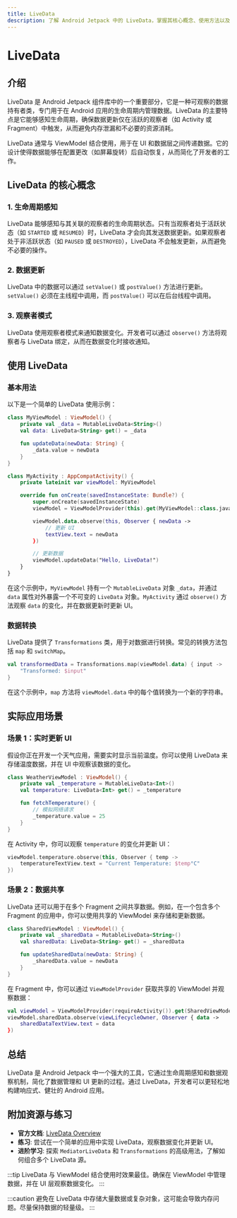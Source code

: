 ```yaml
---
title: LiveData
description: 了解 Android Jetpack 中的 LiveData，掌握其核心概念、使用方法以及实际应用场景。
---
```


# LiveData

## 介绍

LiveData 是 Android Jetpack 组件库中的一个重要部分，它是一种可观察的数据持有者类，专门用于在 Android 应用的生命周期内管理数据。LiveData 的主要特点是它能够感知生命周期，确保数据更新仅在活跃的观察者（如 Activity 或 Fragment）中触发，从而避免内存泄漏和不必要的资源消耗。

LiveData 通常与 ViewModel 结合使用，用于在 UI 和数据层之间传递数据。它的设计使得数据能够在配置更改（如屏幕旋转）后自动恢复，从而简化了开发者的工作。

## LiveData 的核心概念

### 1. 生命周期感知
LiveData 能够感知与其关联的观察者的生命周期状态。只有当观察者处于活跃状态（如 `STARTED` 或 `RESUMED`）时，LiveData 才会向其发送数据更新。如果观察者处于非活跃状态（如 `PAUSED` 或 `DESTROYED`），LiveData 不会触发更新，从而避免不必要的操作。

### 2. 数据更新
LiveData 中的数据可以通过 `setValue()` 或 `postValue()` 方法进行更新。`setValue()` 必须在主线程中调用，而 `postValue()` 可以在后台线程中调用。

### 3. 观察者模式
LiveData 使用观察者模式来通知数据变化。开发者可以通过 `observe()` 方法将观察者与 LiveData 绑定，从而在数据变化时接收通知。

## 使用 LiveData

### 基本用法

以下是一个简单的 LiveData 使用示例：

```kotlin
class MyViewModel : ViewModel() {
    private val _data = MutableLiveData<String>()
    val data: LiveData<String> get() = _data

    fun updateData(newData: String) {
        _data.value = newData
    }
}

class MyActivity : AppCompatActivity() {
    private lateinit var viewModel: MyViewModel

    override fun onCreate(savedInstanceState: Bundle?) {
        super.onCreate(savedInstanceState)
        viewModel = ViewModelProvider(this).get(MyViewModel::class.java)

        viewModel.data.observe(this, Observer { newData ->
            // 更新 UI
            textView.text = newData
        })

        // 更新数据
        viewModel.updateData("Hello, LiveData!")
    }
}
```

在这个示例中，`MyViewModel` 持有一个 `MutableLiveData` 对象 `_data`，并通过 `data` 属性对外暴露一个不可变的 `LiveData` 对象。`MyActivity` 通过 `observe()` 方法观察 `data` 的变化，并在数据更新时更新 UI。

### 数据转换

LiveData 提供了 `Transformations` 类，用于对数据进行转换。常见的转换方法包括 `map` 和 `switchMap`。

```kotlin
val transformedData = Transformations.map(viewModel.data) { input ->
    "Transformed: $input"
}
```

在这个示例中，`map` 方法将 `viewModel.data` 中的每个值转换为一个新的字符串。

## 实际应用场景

### 场景 1：实时更新 UI

假设你正在开发一个天气应用，需要实时显示当前温度。你可以使用 LiveData 来存储温度数据，并在 UI 中观察该数据的变化。

```kotlin
class WeatherViewModel : ViewModel() {
    private val _temperature = MutableLiveData<Int>()
    val temperature: LiveData<Int> get() = _temperature

    fun fetchTemperature() {
        // 模拟网络请求
        _temperature.value = 25
    }
}
```

在 Activity 中，你可以观察 `temperature` 的变化并更新 UI：

```kotlin
viewModel.temperature.observe(this, Observer { temp ->
    temperatureTextView.text = "Current Temperature: $temp°C"
})
```

### 场景 2：数据共享

LiveData 还可以用于在多个 Fragment 之间共享数据。例如，在一个包含多个 Fragment 的应用中，你可以使用共享的 ViewModel 来存储和更新数据。

```kotlin
class SharedViewModel : ViewModel() {
    private val _sharedData = MutableLiveData<String>()
    val sharedData: LiveData<String> get() = _sharedData

    fun updateSharedData(newData: String) {
        _sharedData.value = newData
    }
}
```

在 Fragment 中，你可以通过 `ViewModelProvider` 获取共享的 ViewModel 并观察数据：

```kotlin
val viewModel = ViewModelProvider(requireActivity()).get(SharedViewModel::class.java)
viewModel.sharedData.observe(viewLifecycleOwner, Observer { data ->
    sharedDataTextView.text = data
})
```

## 总结

LiveData 是 Android Jetpack 中一个强大的工具，它通过生命周期感知和数据观察机制，简化了数据管理和 UI 更新的过程。通过 LiveData，开发者可以更轻松地构建响应式、健壮的 Android 应用。

## 附加资源与练习

- **官方文档**: [LiveData Overview](https://developer.android.com/topic/libraries/architecture/livedata)
- **练习**: 尝试在一个简单的应用中实现 LiveData，观察数据变化并更新 UI。
- **进阶学习**: 探索 `MediatorLiveData` 和 `Transformations` 的高级用法，了解如何组合多个 LiveData 源。

:::tip
LiveData 与 ViewModel 结合使用时效果最佳。确保在 ViewModel 中管理数据，并在 UI 层观察数据变化。
:::

:::caution
避免在 LiveData 中存储大量数据或复杂对象，这可能会导致内存问题。尽量保持数据的轻量级。
:::